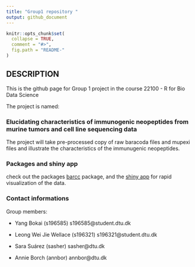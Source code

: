 ```yaml
---
title: "Group1 repository "
output: github_document
---
```


<!-- README.md is generated from README.Rmd. Please edit that file -->

```r
knitr::opts_chunk$set(
  collapse = TRUE,
  comment = "#>",
  fig.path = "README-"
)
```
## DESCRIPTION
This is the github page for Group 1 project in the course 22100 - R for Bio Data Science

The project is named: 

### Elucidating characteristics of immunogenic neopeptides from murine tumors and cell line sequencing data

The project will take pre-processed copy of raw baracoda files and mupexi files and illustrate the characteristics of the immunugenic neopeptides. 

### Packages and shiny app
check out the packages [barcc](https://github.com/rforbiodatascience/barcc) package, and the [shiny app](https://annie-borch.shinyapps.io/exploring_data/) for rapid visualization of the data.


### Contact informations
Group members: 

- Yang Bokai (s196585) s196585@student.dtu.dk

- Leong Wei Jie Wellace (s196321)  s196321@student.dtu.dk

- Sara Suárez (sasher) sasher@dtu.dk

- Annie Borch (annbor)  annbor@dtu.dk